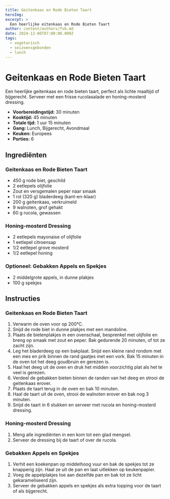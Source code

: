 ```yaml
---
title: Geitenkaas en Rode Bieten Taart
heroImg:
excerpt: >
  Een heerlijke eitenkaas en Rode Bieten Taart
author: content/authors/fvb.md
date: 2024-12-06T07:00:00.000Z
tags:
  - vegetarisch
  - seizoensgebonden
  - lunch
---
```


# Geitenkaas en Rode Bieten Taart

Een heerlijke geitenkaas en rode bieten taart, perfect als lichte maaltijd of bijgerecht. Serveer met een frisse rucolasalade en honing-mosterd dressing.

- **Voorbereidingstijd:** 30 minuten
- **Kooktijd:** 45 minuten
- **Totale tijd:** 1 uur 15 minuten
- **Gang:** Lunch, Bijgerecht, Avondmaal
- **Keuken:** Europees
- **Porties:** 6

## Ingrediënten

### Geitenkaas en Rode Bieten Taart

- 450 g rode biet, geschild
- 2 eetlepels olijfolie
- Zout en versgemalen peper naar smaak
- 1 rol (320 g) bladerdeeg (kant-en-klaar)
- 200 g geitenkaas, verkruimeld
- 9 walnoten, grof gehakt
- 60 g rucola, gewassen

### Honing-mosterd Dressing

- 2 eetlepels mayonaise of olijfolie
- 1 eetlepel citroensap
- 1/2 eetlepel grove mosterd
- 1/2 eetlepel honing

### Optioneel: Gebakken Appels en Spekjes

- 2 middelgrote appels, in dunne plakjes
- 100 g spekjes

## Instructies

### Geitenkaas en Rode Bieten Taart

1. Verwarm de oven voor op 200°C.
2. Snijd de rode biet in dunne plakjes met een mandoline.
3. Plaats de bietenplakjes in een ovenschaal, besprenkel met olijfolie en breng op smaak met zout en peper. Bak gedurende 20 minuten, of tot ze zacht zijn.
4. Leg het bladerdeeg op een bakplaat. Snijd een kleine rand rondom met een mes en prik binnen de rand gaatjes met een vork. Bak 15 minuten in de oven tot het deeg goudbruin en gerezen is.
5. Haal het deeg uit de oven en druk het midden voorzichtig plat als het te veel is gerezen.
6. Verdeel de gebakken bieten binnen de randen van het deeg en strooi de geitenkaas erover.
7. Plaats de taart terug in de oven en bak 10 minuten.
8. Haal de taart uit de oven, strooi de walnoten erover en bak nog 3 minuten.
9. Snijd de taart in 6 stukken en serveer met rucola en honing-mosterd dressing.

### Honing-mosterd Dressing

1. Meng alle ingrediënten in een kom tot een glad mengsel.
2. Serveer de dressing bij de taart of over de rucola.

### Gebakken Appels en Spekjes

1. Verhit een koekenpan op middelhoog vuur en bak de spekjes tot ze knapperig zijn. Haal ze uit de pan en laat uitlekken op keukenpapier.
2. Voeg de appelplakjes toe aan dezelfde pan en bak tot ze licht gekarameliseerd zijn.
3. Serveer de gebakken appels en spekjes als extra topping voor de taart of als bijgerecht.
